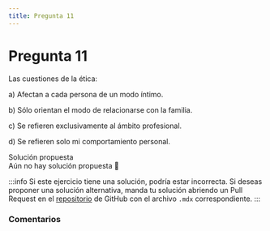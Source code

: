 ```yaml
---
title: Pregunta 11
---
```



# Pregunta 11

<div className="exercise">
Las cuestiones de la ética:

a) Afectan a cada persona de un modo íntimo.

b) Sólo orientan el modo de relacionarse con la familia.

c) Se refieren exclusivamente al ámbito profesional.

d) Se refieren solo mi comportamiento personal.
</div>

<MDXDetails>
<summary>Solución propuesta</summary>

<div className="exercise">
Aún no hay solución propuesta 🥲
</div>

:::info
Si este ejercicio tiene una solución, podría estar incorrecta. Si deseas proponer una solución alternativa, manda tu solución abriendo
un Pull Request en el [repositorio](https://github.com/crow-rojas/apuntes-fundamentals/pulls) de GitHub con el archivo
`.mdx` correspondiente.
:::

</MDXDetails>

### Comentarios

<Disqus
  url="https://crow-rojas.github.io/apuntes-fundamentals/docs/engineering/ethics/exercises/2017-2/p11"
  identifier="docs/engineering/ethics/exercises/2017-2/p11"
  title="2017-2 Ética - Pregunta 11"
/>
